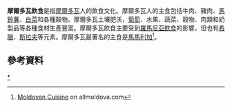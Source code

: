 '''摩爾多瓦飲食'''是指[[摩爾多瓦|摩爾多瓦]]人的飲食文化。摩爾多瓦人的主食包括牛肉、豬肉、[[馬鈴薯|馬鈴薯]]、[[白菜|白菜]]和各種穀物。摩爾多瓦土壤肥沃，[[葡萄|葡萄]]、水果、蔬菜、穀物、肉類和奶製品等各種食材生產豐富。摩爾多瓦飲食主要受到[[羅馬尼亞飲食|羅馬尼亞飲食]]的影響，但也有[[希臘|希臘]]、[[斯拉夫|斯拉夫]]等元素。摩爾多瓦最著名的主食是[[馬馬利加|馬馬利加]]<ref>[http://www.allmoldova.com/index.php?action=viewdoc&id=1061992407&lng=eng Moldovan Cuisine] {{webarchive|url=https://web.archive.org/web/20090307055030/http://www.allmoldova.com/index.php?action=viewdoc&id=1061992407&lng=eng |date=2009-03-07 }} on allmoldova.com</ref>。

==參考資料==
{{Reflist}}
{{歐洲題目|飲食文化}}
[[Category:摩爾多瓦飲食|*]]